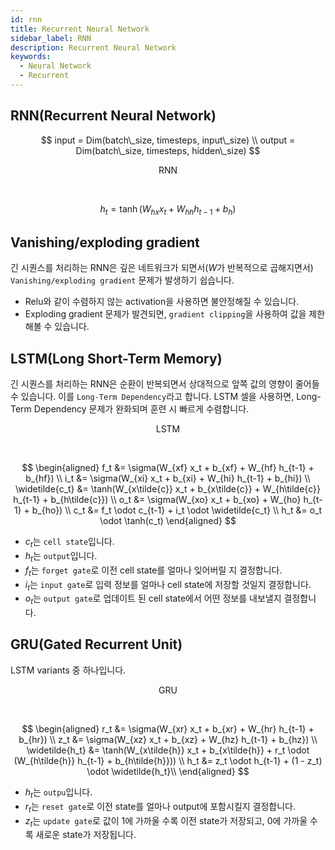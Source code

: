 ```yaml
---
id: rnn
title: Recurrent Neural Network
sidebar_label: RNN
description: Recurrent Neural Network
keywords:
  - Neural Network
  - Recurrent
---
```



## RNN(Recurrent Neural Network)

$$
input = Dim(batch\_size, timesteps, input\_size) \\
output = Dim(batch\_size, timesteps, hidden\_size)
$$

<center>
	<figure>
		<DrwaIOViewer src={useBaseUrl("img/mlops/nn/rnn/nn-rnn-simple.drawio")} />
		<figcaption>RNN</figcaption>
	</figure>
</center>

<br />

$$
h_t = \tanh(W_{hx} x_t + W_{hh} h_{t-1} + b_h)
$$

## Vanishing/exploding gradient

긴 시퀀스를 처리하는 RNN은 깊은 네트워크가 되면서($W$가 반복적으로 곱해지면서) `Vanishing/exploding gradient` 문제가 발생하기 쉽습니다.

- Relu와 같이 수렴하지 않는 activation을 사용하면 불안정해질 수 있습니다.
- Exploding gradient 문제가 발견되면, `gradient clipping`을 사용하여 값을 제한 해볼 수 있습니다.

## LSTM(Long Short-Term Memory)

긴 시퀀스를 처리하는 RNN은 순환이 반복되면서 상대적으로 앞쪽 값의 영향이 줄어들 수 있습니다. 이를 `Long-Term Dependency`라고 합니다. LSTM 셀을 사용하면, Long-Term Dependency 문제가 완화되며 훈련 시 빠르게 수렴합니다.

<center>
	<figure>
		<DrwaIOViewer src={useBaseUrl("img/mlops/nn/rnn/nn-rnn-lstm.drawio")} />
		<figcaption>LSTM</figcaption>
	</figure>
</center>

<br />

$$
\begin{aligned}
f_t &= \sigma(W_{xf} x_t + b_{xf} + W_{hf} h_{t-1} + b_{hf}) \\
i_t &= \sigma(W_{xi} x_t + b_{xi} + W_{hi} h_{t-1} + b_{hi}) \\
\widetilde{c_t} &= \tanh(W_{x\tilde{c}} x_t + b_{x\tilde{c}} + W_{h\tilde{c}} h_{t-1} + b_{h\tilde{c}}) \\
o_t &= \sigma(W_{xo} x_t + b_{xo} + W_{ho} h_{t-1} + b_{ho}) \\
c_t &= f_t \odot c_{t-1} + i_t \odot \widetilde{c_t} \\
h_t &= o_t \odot \tanh(c_t)
\end{aligned}
$$

- $c_t$는 `cell state`입니다.
- $h_t$는 `output`입니다.
- $f_t$는 `forget gate`로 이전 cell state를 얼마나 잊어버릴 지 결정합니다.
- $i_t$는 `input gate`로 입력 정보를 얼마나 cell state에 저장할 것일지 결정합니다.
- $o_t$는 `output gate`로 업데이트 된 cell state에서 어떤 정보를 내보낼지 결정합니다.

## GRU(Gated Recurrent Unit)

LSTM variants 중 하나입니다.

<center>
	<figure>
		<DrwaIOViewer src={useBaseUrl("img/mlops/nn/rnn/nn-rnn-gru.drawio")} />
		<figcaption>GRU</figcaption>
	</figure>
</center>

<br />

$$
\begin{aligned}
r_t &= \sigma(W_{xr} x_t + b_{xr} + W_{hr} h_{t-1} + b_{hr}) \\
z_t &= \sigma(W_{xz} x_t + b_{xz} + W_{hz} h_{t-1} + b_{hz}) \\
\widetilde{h_t} &= \tanh(W_{x\tilde{h}} x_t + b_{x\tilde{h}} + r_t \odot (W_{h\tilde{h}} h_{t-1} + b_{h\tilde{h}})) \\
h_t &= z_t \odot h_{t-1} + (1 - z_t) \odot \widetilde{h_t}\\
\end{aligned}
$$

- $h_t$는 `outpu`입니다.
- $r_t$는 `reset gate`로 이전 state를 얼마나 output에 포함시킬지 결정합니다.
- $z_t$는 `update gate`로 값이 1에 가까울 수록 이전 state가 저장되고, 0에 가까울 수록 새로운 state가 저장됩니다.
